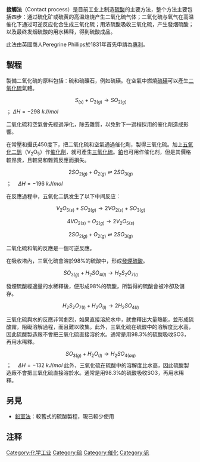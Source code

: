 {{unreferenced|time=2010-01-06T06:26:05+00:00}}
'''接觸法'''（Contact process）是目前工业上制造[[硫酸|硫酸]]的主要方法，整个方法主要包括四步：通过硫化矿或硫黄的高温焙烧产生二氧化硫气体；二氧化硫与氧气在高温催化下通过可逆反应化合生成三氧化硫；用浓硫酸吸收三氧化硫，产生發烟硫酸；以及最终发烟硫酸的用水稀释，得到硫酸成品。

此法由英國商人Peregrine Phillips於1831年首先申請為[[專利|專利]]。

==製程==
製備二氧化硫的原料包括：硫和硫礦石，例如硫磺。在空氣中燃燒[[硫磺|硫磺]]可以產生[[二氧化硫|二氧化硫]]氣體。

:<math>\ S_{(s)}+O_{2(g)}\rightarrow SO_{2(g)}</math> ；<math>\ \Delta H=-298 \ kJ/mol</math>

二氧化硫和空氣會先經過淨化，除去雜質，以免對下一過程採用的催化劑造成影響。

在常壓和攝氏450度下，把二氧化硫和空氣通過催化劑，製得三氧化硫。加上[[五氧化二釩|五氧化二釩]]（V<sub>2</sub>O<sub>5</sub>）作[[催化劑|催化劑]]，就可產生[[三氧化硫|三氧化硫]]。[[鉑|鉑]]也可用作催化剂，但是其價格較昂贵，且較易和雜質反應而損失。

:<math>\ 2 SO_{2(g)}+O_{2(g)}\rightleftharpoons 2 SO_{3(g)}</math> ；　<math>\ \Delta H=-196 \ kJ/mol</math>

在反應過程中，五氧化二釩发生了以下中间反应：
:<math>\ V_2O_{5(s)}+SO_{2(g)}\rightarrow 2 VO_{2(s)}+SO_{3(g)}</math>
:<math>\ 4 VO_{2(s)}+O_{2(g)}\rightarrow 2 V_2O_{5(s)}</math>
:<math>\ 2 SO_{2(g)}+O_{2(g)}\rightleftharpoons 2 SO_{3(g)}</math>

二氧化硫和氧的反應是一個可逆反應。

在吸收塔內，三氧化硫會溶於98%的硫酸中，形成[[發煙硫酸|發煙硫酸]]。

:<math>\ SO_{3(g)}+H_2SO_{4(l)}\rightarrow H_2S_2O_{7(l)}</math>

發煙硫酸經適量的水稀釋後，便形成98%的硫酸，所製得的硫酸會被冷卻及儲存。

:<math>\ H_2S_2O_{7(l)}+H_2O_{(l)}\rightarrow 2H_2SO_{4(l)}</math>

三氧化硫與水的反應非常劇烈，如果直接溶於水中，就會釋出大量熱能，並形成硫酸霧，阻礙溶解過程，而且難以收集。此外，三氧化硫在硫酸中的溶解度比水高，因此硫酸製造廠不會把三氧化硫直接溶於水。通常是用98.3%的硫酸吸收SO3，再用水稀釋。

:<math>\ SO_{3(g)}+H_2O_{(l)}\rightarrow H_2SO_{4(aq)}</math> ；　<math>\ \Delta H=-132 \ kJ/mol</math>
此外，三氧化硫在硫酸中的溶解度比水高，因此硫酸製造廠不會把三氧化硫直接溶於水。通常是用98.3%的硫酸吸收SO3，再用水稀釋。

==另見==
*[[鉛室法|鉛室法]]：較舊式的硫酸製程，現已較少使用

==注释==
{{reflist}}

[[Category:化学工业|Category:化学工业]]
[[Category:硫|Category:硫]]
[[Category:催化|Category:催化]]
[[Category:钒|Category:钒]]